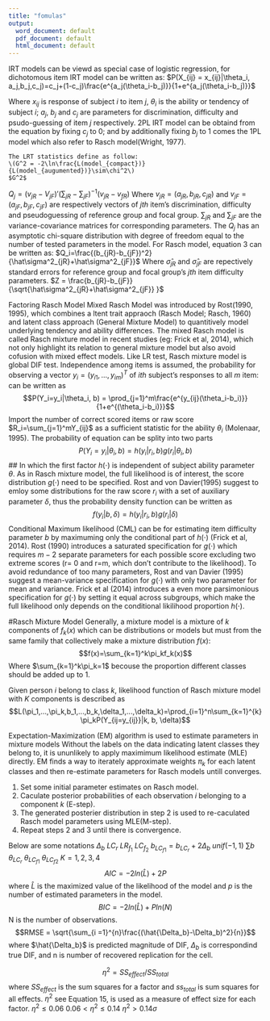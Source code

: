 ---
title: "fomulas"
output:
  word_document: default
  pdf_document: default
  html_document: default
---
IRT models can be viewd as special case of logistic regression, for dichotomous item IRT model can be written as: 
$P(X_{ij} = x_{ij}|\theta_i, a_j,b_j,c_j)=c_j+(1-c_j)\frac{e^{a_j(\theta_i-b_j)}}{1+e^{a_j(\theta_i-b_j)}}$

Where $x_{ij}$ is response of subject $i$ to item $j$, $\theta_i$ is the ability or tendency of subject $i$; $a_j$, $b_j$ and $c_j$ are parameters for discrimination, difficulty and psudo-guessing of item $j$ respectively. 2PL IRT model can be obtaind from the equation by fixing $c_j$ to 0; and by additionally fixing $b_j$ to 1 comes the 1PL model which also refer to Rasch model(Wright, 1977).  

```
The LRT statistics define as follow: 
\(G^2 = -2\ln\frac{L(model_{compact})}{L(model_{augumented})}\sim\chi^2\)
$G^2$
```

$Q_j=(v_{jR}-V_{jF})'(\sum_{jR}-\sum_{jF})^{-1}(v_{jR}-v_{fR})$
Where $v_{jR}=(a_{jR},b_{jR},c_{jR})$ and $v_{jF}=(a_{jF},b_{jF},c_{jF})$ are respectively vectors of $jth$ item's discrimination, difficulty and pseudoguessing of reference group and focal group. $\sum_{jR}$ and $\sum_{jF}$ are the variance-covariance matrices for corresponding parameters. The $Q_j$ has an asymptotic chi-square distribution with degree of freedom equal to the number of tested parameters in the model. For Rasch model, equation 3 can be written as: $Q_i=\frac{(b_{jR}-b_{jF})^2}{\hat\sigma^2_{jR}+\hat\sigma^2_{jF}}$
Where $\hat\sigma_{jR}$ and $\hat\sigma_{jF}$ are repectively standard errors for reference group and focal group's $jth$ item difficulty parameters. 
$Z = \frac{b_{jR}-b_{jF}}{\sqrt{\hat\sigma^2_{jR}+\hat\sigma^2_{jF}} }$

Factoring Rasch Model
    Mixed Rasch Model was introduced by Rost(1990, 1995), which combines a ltent trait appraoch (Rasch Model; Rasch, 1960) and latent class approach (General 
Mixture Model) to quantitively model underlying tendency and ability differences. The mixed Rasch model is called Rasch mixture model in recent studies (eg: Frick et al, 2014), which not only highlight its relation to general mixture model but also avoid cofusion with mixed effect models. 
Like LR test, Rasch mixture model is global DIF test. Independence among items is assumed, the probability for observing a vector $y_i=(y_{i1},...,y_{im})^T$ of $ith$ subject's responses to all $m$ item: can be written as 
$$P(Y_i=y_i|\theta_i, b) = \prod_{j=1}^m\frac{e^{y_{ij}(\theta_i-b_i)}}{1+e^{(\theta_i-b_i)}}$$
Import the number of correct scored items or raw score $R_i=\sum_{j=1}^mY_{ij}$ as a sufficient statistic for the ability $\theta_i$ (Molenaar, 1995). The probability of equation can be splity into two parts
$$P(Y_i=y_i|\theta_i, b)=h(y_i|r_i, b)g(r_i|\theta_i,b)$$
## In which the first factor $h(\cdot)$ is independent of subject ability parameter $\theta$. As in Rasch mixture model, the full likelihood is of interest, the score distribution $g(\cdot)$ need to be specified. Rost and von Davier(1995) suggest to emloy some distributions for the raw score $r_i$ with a set of auxiliary parameter $\delta$, thus the probability density function can be written as
$$f(y_i|b,\delta)=h(y_i|r_i,b)g(r_i|\delta)$$
Conditional Maximum likelihood (CML) can be for estimating item difficulty parameter $b$ by maximuming only the conditional part of $h(\cdot)$ (Frick et al, 2014). Rost (1990) introduces a saturated specification for $g(\cdot)$ which requires $m-2$ separate parameters for each possible score excluding two extreme scores (r= 0 and r=m, which don't contribute to the likelihood). To avoid redundance of too many parameters, Rost and van Davier (1995) suggest a mean-variance specification for $g(\cdot)$ with only two parameter for mean and variance. Frick et al (2014) introduces a even more parsimonious specification for $g(\cdot)$ by setting it equal across subgroups, which make the full likelihood only depends on the conditional likilihood proportion $h(\cdot)$. 

#Rasch Mixture Model
    Generally, a mixture model is a mixture of $k$ components of $f_k(x)$ which can be distributions or models but must from the same family that collectively make a mixture distribution $f(x)$:
  $$f(x)=\sum_{k=1}^k\pi_kf_k(x)$$
Where $\sum_{k=1}^k\pi_k=1$ becouse the proportion different classes should be added up to 1.   
  
Given person $i$ belong to class $k$, likelihood function of Rasch mixture model with $K$ components is described as
 $$L(\pi_1,...,\pi_k,b_1,...,b_k,\delta_1,...,\delta_k)=\prod_{i=1}^n\sum_{k=1}^{k}\pi_kP(Y_{ij=y_{ij}}|k, b, \delta)$$ 

Expectation-Maximization (EM) algorithm is used to estimate parameters in mixture models
Without the labels on the data indicating latent classes they belong to, it is ununlikely to apply maximimum likelihood estimate (MLE) directly. EM finds a way to iterately approximate weights $\pi_k$ for each latent classes and then re-estimate parameters for Rasch models untill converges. 

1. Set some initial parameter estimates on Rasch model.
2. Caculate posterior probabilities of each observation $i$ belonging to a component $k$ (E-step).
3. The generated posterier distribution in step 2 is used to re-caculated Rasch model parameters using MLE(M-step).
4. Repeat steps 2 and 3 until there is convergence.

Below are some notations
$\Delta_b$ $LC_r$ $LR_{f_1}$ $LC_{f_2}$
$b_{LC_{f1}} = b_{LC_r} + 2\Delta_b$
$unif(-1, 1)$
$\sum b$
$\theta_{LC_r}$ $\theta_{LC_{f1}}$ $\theta_{LC_{f2}}$
$K = 1, 2, 3, 4$
$$AIC = -2ln(\hat{L}) +2P $$ where $\hat{L}$ is the maximized value of the likelihood of the model and $p$ is the number of estimated parameters in the model.
$$BIC = -2ln(\hat{L})+ Pln(N)$$ N is the number of observations.
$$RMSE = \sqrt{\sum_{i =1}^{n}\frac{(\hat{\Delta_b}-\Delta_b)^2}{n}}$$ where $\hat{\Delta_b}$ is predicted magnitude of DIF, $\Delta_b$ is correspondind true DIF, and n is number of recovered replication for the cell.

$$\eta^2 = SS_{effect}/SS_{total}$$ where $SS_{effect}$ is the sum squares for a factor and $ss_{total}$ is sum squares for all effects.
$\eta^2$ see Equation 15, is used as a measure of effect size for each factor.
$\eta^2\le0.06$ $0.06<\eta^2\le0.14$ $\eta^2>0.14$$\sigma$
